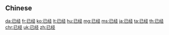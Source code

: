 {{also|已經}}
==Chinese==
{{zh-see|已經}}

[[da:已经]]
[[fr:已经]]
[[ko:已经]]
[[lt:已经]]
[[hu:已经]]
[[mg:已经]]
[[ms:已经]]
[[ja:已经]]
[[ta:已经]]
[[th:已经]]
[[chr:已经]]
[[uk:已经]]
[[zh:已经]]